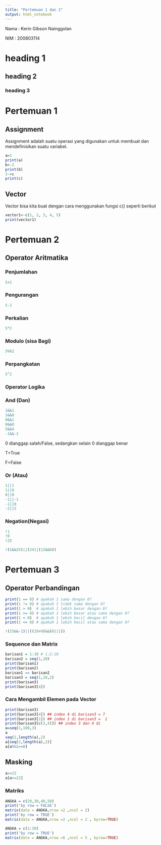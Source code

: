 ---
title: "Pertemuan 1 dan 2"
output: html_notebook
---

Nama : Kerin Gibson Nainggolan

NIM : 200803114

# heading 1

## heading 2

### heading 3

# Pertemuan 1

## Assignment

Assignment adalah suatu operasi yang digunakan untuk membuat dan mendefinisikan suatu variabel.

```{r}
a=1
print(a)
b<-2
print(b)
3->c
print(c)
```

## Vector

Vector bisa kita buat dengan cara menggunakan fungsi c() seperti berikut

```{r}
vector1<-c(1, 2, 3, 4, 5)
print(vector1)
```

# Pertemuan 2

## Operator Aritmatika

### Penjumlahan

```{r}
5+2
```

### Pengurangan

```{r}
5-2
```

### Perkalian

```{r}
5*2
```

### Modulo (sisa Bagi)

```{r}
5%%2
```

### Perpangkatan

```{r}
5^2
```

### Operator Logika

### And (Dan)

```{r}
1&&1
1&&0
0&&1
0&&0
5&&4
-1&&-2
```

0 dianggap salah/False, sedangkan selain 0 dianggap benar

T=True

F=False

### Or (Atau)

```{r}
1||1
1||0
0||0
-1||-1
-1||0
-2||2
```

### Negation(Negasi)

```{r}
!1
!0
!25
```

```{r}
!(1&&25)||(24||(12&&0))
```
# Pertemuan 3
## Operator Perbandingan
```{r}
print(1 == 0) # apakah 1 sama dengan 0?
print(1 != 0) # apakah 1 tidak sama dengan 0?
print(1 > 0)  # apakah 1 lebih besar dengan 0?
print(1 >= 0) # apakah 1 lebih besar atau sama dengan 0?
print(1 < 0)  # apakah 1 lebih kecil dengan 0?
print(1 <= 0) # apakah 1 lebih kecil atau sama dengan 0?
```
```{r}
!(25&&-1)||((19>9)&&(0||1))
```
### Sequence dan Matrix
```{r}
barisan1 = 1:10 # 1:2:10
barisan2 = seq(1,10)
print(barisan1)
print(barisan2)
barisan1 == barisan2
barisan3 = seq(1,10,2)
print(barisan3)
print(barisan3[4])
```
### Cara Mengambil Elemen pada Vector
```{r}
print(barisan3)
print(barisan3[4]) ## index 4 di barisan3 = 7
print(barisan3[1]) ## index 1 di barisan3 =  1
print(barisan3[c(3,4)]) ## index 3 dan 4 di 
a=seq(1,100,3)
a
seq(2,length(a),2)
a[seq(2,length(a),2)]
a[a%%2==0]

```
## Masking
```{r}
a>=22
a[a>=22]
```

### Matriks
```{r}
ANGKA = c(20,30,40,50)
print('by row = FALSE')
matrix(data = ANGKA,nrow =2 ,ncol = 2)
print('by row = TRUE')
matrix(data = ANGKA,nrow =2 ,ncol = 2 , byrow=TRUE)
```
```{r}
ANGKA = c(1:30)
print('by row = TRUE')
matrix(data = ANGKA,nrow =6 ,ncol = 5 , byrow=TRUE)

```


